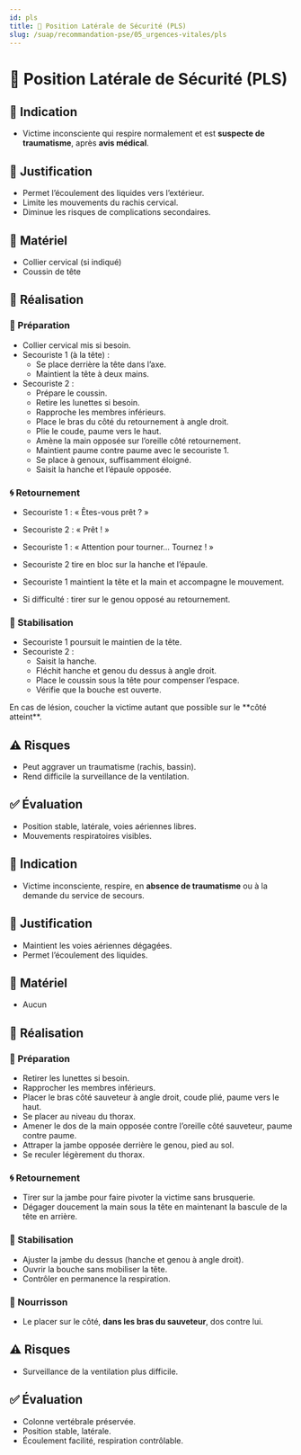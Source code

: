 ---
id: pls
title: 🤕 Position Latérale de Sécurité (PLS)
slug: /suap/recommandation-pse/05_urgences-vitales/pls
---


# 🤕 Position Latérale de Sécurité (PLS)

<Tabs>
<TabItem value="2secouristes" label="👥 À deux secouristes">

## 🧠 Indication

- Victime inconsciente qui respire normalement et est **suspecte de traumatisme**, après **avis médical**.

## 🎯 Justification

- Permet l’écoulement des liquides vers l’extérieur.
- Limite les mouvements du rachis cervical.
- Diminue les risques de complications secondaires.

## 🧰 Matériel

- Collier cervical (si indiqué)
- Coussin de tête

## 🔧 Réalisation

### 🥇 Préparation

- Collier cervical mis si besoin.
- Secouriste 1 (à la tête) :
  - Se place derrière la tête dans l’axe.
  - Maintient la tête à deux mains.
- Secouriste 2 :
  - Prépare le coussin.
  - Retire les lunettes si besoin.
  - Rapproche les membres inférieurs.
  - Place le bras du côté du retournement à angle droit.
  - Plie le coude, paume vers le haut.
  - Amène la main opposée sur l’oreille côté retournement.
  - Maintient paume contre paume avec le secouriste 1.
  - Se place à genoux, suffisamment éloigné.
  - Saisit la hanche et l’épaule opposée.

### 🌀 Retournement

- Secouriste 1 : « Êtes-vous prêt ? »
- Secouriste 2 : « Prêt ! »
- Secouriste 1 : « Attention pour tourner… Tournez ! »

- Secouriste 2 tire en bloc sur la hanche et l’épaule.
- Secouriste 1 maintient la tête et la main et accompagne le mouvement.
- Si difficulté : tirer sur le genou opposé au retournement.

### 🧷 Stabilisation

- Secouriste 1 poursuit le maintien de la tête.
- Secouriste 2 :
  - Saisit la hanche.
  - Fléchit hanche et genou du dessus à angle droit.
  - Place le coussin sous la tête pour compenser l’espace.
  - Vérifie que la bouche est ouverte.

<Admonition type="tip">
En cas de lésion, coucher la victime autant que possible sur le **côté atteint**.
</Admonition>

## ⚠️ Risques

- Peut aggraver un traumatisme (rachis, bassin).
- Rend difficile la surveillance de la ventilation.

## ✅ Évaluation

- Position stable, latérale, voies aériennes libres.
- Mouvements respiratoires visibles.

</TabItem>

<TabItem value="1secouriste" label="🧍‍♂️ À un secouriste">

## 🧠 Indication

- Victime inconsciente, respire, en **absence de traumatisme** ou à la demande du service de secours.

## 🎯 Justification

- Maintient les voies aériennes dégagées.
- Permet l’écoulement des liquides.

## 🧰 Matériel

- Aucun

## 🔧 Réalisation

### 🥇 Préparation

- Retirer les lunettes si besoin.
- Rapprocher les membres inférieurs.
- Placer le bras côté sauveteur à angle droit, coude plié, paume vers le haut.
- Se placer au niveau du thorax.
- Amener le dos de la main opposée contre l’oreille côté sauveteur, paume contre paume.
- Attraper la jambe opposée derrière le genou, pied au sol.
- Se reculer légèrement du thorax.

### 🌀 Retournement

- Tirer sur la jambe pour faire pivoter la victime sans brusquerie.
- Dégager doucement la main sous la tête en maintenant la bascule de la tête en arrière.

### 🧷 Stabilisation

- Ajuster la jambe du dessus (hanche et genou à angle droit).
- Ouvrir la bouche sans mobiliser la tête.
- Contrôler en permanence la respiration.

### 👶 Nourrisson

- Le placer sur le côté, **dans les bras du sauveteur**, dos contre lui.

## ⚠️ Risques

- Surveillance de la ventilation plus difficile.

## ✅ Évaluation

- Colonne vertébrale préservée.
- Position stable, latérale.
- Écoulement facilité, respiration contrôlable.

</TabItem>
</Tabs>
